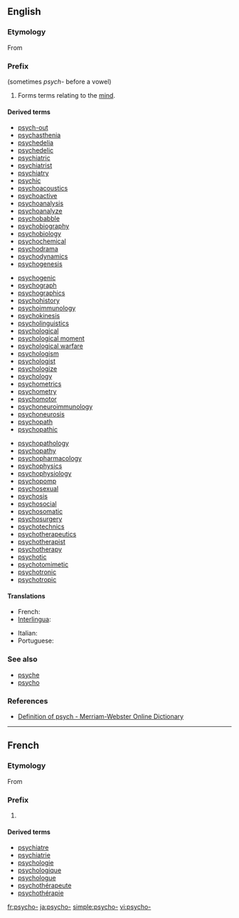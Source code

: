 {{also|psycho}}
==English==

===Etymology===
From {{etyl|grc}} {{term|ψυχή||tr=psychē|lang=grc|soul|sc=polytonic}}

===Prefix===
{{infl|en|prefix|sort=psycho}} (sometimes ''psych-'' before a vowel)

# Forms terms relating to the [[mind]].

====Derived terms====
{{top3}}
* [[psych-out]]
* [[psychasthenia]]
* [[psychedelia]]
* [[psychedelic]]
* [[psychiatric]]
* [[psychiatrist]]
* [[psychiatry]]
* [[psychic]]
* [[psychoacoustics]]
* [[psychoactive]]
* [[psychoanalysis]]
* [[psychoanalyze]]
* [[psychobabble]]
* [[psychobiography]]
* [[psychobiology]]
* [[psychochemical]]
* [[psychodrama]]
* [[psychodynamics]]
* [[psychogenesis]]
{{mid3}}
* [[psychogenic]]
* [[psychograph]]
* [[psychographics]]
* [[psychohistory]]
* [[psychoimmunology]]
* [[psychokinesis]]
* [[psycholinguistics]]
* [[psychological]]
* [[psychological moment]]
* [[psychological warfare]]
* [[psychologism]]
* [[psychologist]]
* [[psychologize]]
* [[psychology]]
* [[psychometrics]]
* [[psychometry]]
* [[psychomotor]]
* [[psychoneuroimmunology]]
* [[psychoneurosis]]
* [[psychopath]]
* [[psychopathic]]
{{mid3}}
* [[psychopathology]]
* [[psychopathy]]
* [[psychopharmacology]]
* [[psychophysics]]
* [[psychophysiology]]
* [[psychopomp]]
* [[psychosexual]]
* [[psychosis]]
* [[psychosocial]]
* [[psychosomatic]]
* [[psychosurgery]]
* [[psychotechnics]]
* [[psychotherapeutics]]
* [[psychotherapist]]
* [[psychotherapy]]
* [[psychotic]]
* [[psychotomimetic]]
* [[psychotronic]]
* [[psychotropic]]
{{bottom}}

====Translations====
{{trans-top|relating to the mind}}
* French: {{t+|fr|psycho-}}
* [[Interlingua]]: {{t|ia|psycho-}}
{{trans-mid}}
* Italian: {{t+|it|psico-}}
* Portuguese: {{t+|pt|psico-}}
{{trans-bottom}}

===See also===
* [[psyche]]
* [[psycho]]

===References===
* [http://m-w.com/dictionary/psych- Definition of psych - Merriam-Webster Online Dictionary]

----

==French==

===Etymology===
From {{etyl|grc|fr}} {{term|ψυχή||tr=psychē|lang=grc|soul|sc=polytonic}}

===Prefix===
{{infl|fr|prefix|sort=psycho}}

# {{l|en|psycho-}}

====Derived terms====
{{der-top|psycho-}}
* [[psychiatre]]
* [[psychiatrie]]
* [[psychologie]]
* [[psychologique]]
* [[psychologue]]
* [[psychothérapeute]]
* [[psychothérapie]]
{{der-bottom}}

[[fr:psycho-]]
[[ja:psycho-]]
[[simple:psycho-]]
[[vi:psycho-]]